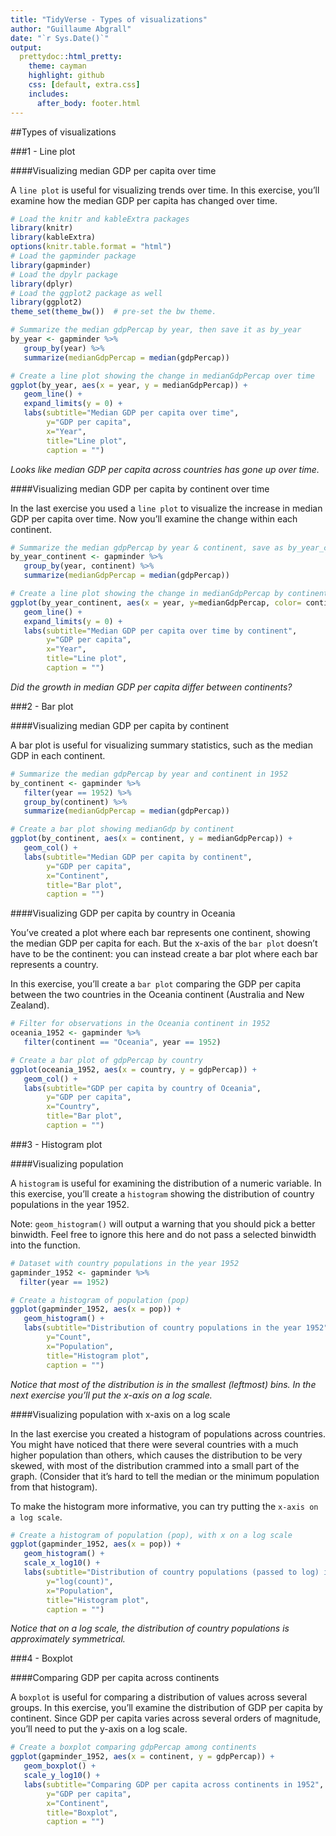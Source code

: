 ```yaml
---
title: "TidyVerse - Types of visualizations"
author: "Guillaume Abgrall"
date: "`r Sys.Date()`"
output:
  prettydoc::html_pretty:
    theme: cayman
    highlight: github
    css: [default, extra.css]
    includes:
      after_body: footer.html
---
```


##Types of visualizations 

###1 - Line plot   

####Visualizing median GDP per capita over time  

A `line plot` is useful for visualizing trends over time. In this exercise, you'll examine how the median GDP per capita has changed over time.  

```r
# Load the knitr and kableExtra packages
library(knitr)
library(kableExtra)
options(knitr.table.format = "html")
# Load the gapminder package
library(gapminder)
# Load the dpylr package
library(dplyr)
# Load the ggplot2 package as well
library(ggplot2)
theme_set(theme_bw())  # pre-set the bw theme.
```

```r
# Summarize the median gdpPercap by year, then save it as by_year
by_year <- gapminder %>%
   group_by(year) %>%
   summarize(medianGdpPercap = median(gdpPercap))

# Create a line plot showing the change in medianGdpPercap over time
ggplot(by_year, aes(x = year, y = medianGdpPercap)) +
   geom_line() + 
   expand_limits(y = 0) +
   labs(subtitle="Median GDP per capita over time", 
        y="GDP per capita", 
        x="Year", 
        title="Line plot", 
        caption = "")
```

*Looks like median GDP per capita across countries has gone up over time.*


####Visualizing median GDP per capita by continent over time  

In the last exercise you used a `line plot` to visualize the increase in median GDP per capita over time. Now you'll examine the change within each continent.  

```r
# Summarize the median gdpPercap by year & continent, save as by_year_continent
by_year_continent <- gapminder %>%
   group_by(year, continent) %>%
   summarize(medianGdpPercap = median(gdpPercap))

# Create a line plot showing the change in medianGdpPercap by continent over time
ggplot(by_year_continent, aes(x = year, y=medianGdpPercap, color= continent)) +
   geom_line() +
   expand_limits(y = 0) +
   labs(subtitle="Median GDP per capita over time by continent", 
        y="GDP per capita", 
        x="Year", 
        title="Line plot", 
        caption = "")
```

*Did the growth in median GDP per capita differ between continents?*


###2 - Bar plot  

####Visualizing median GDP per capita by continent  

A bar plot is useful for visualizing summary statistics, such as the median GDP in each continent.  

```r
# Summarize the median gdpPercap by year and continent in 1952
by_continent <- gapminder %>%
   filter(year == 1952) %>%
   group_by(continent) %>%
   summarize(medianGdpPercap = median(gdpPercap))

# Create a bar plot showing medianGdp by continent
ggplot(by_continent, aes(x = continent, y = medianGdpPercap)) +
   geom_col() +
   labs(subtitle="Median GDP per capita by continent", 
        y="GDP per capita", 
        x="Continent", 
        title="Bar plot", 
        caption = "")
```


####Visualizing GDP per capita by country in Oceania  

You've created a plot where each bar represents one continent, showing the median GDP per capita for each. But the x-axis of the `bar plot` doesn't have to be the continent: you can instead create a bar plot where each bar represents a country.  

In this exercise, you'll create a `bar plot` comparing the GDP per capita between the two countries in the Oceania continent (Australia and New Zealand).  

```r
# Filter for observations in the Oceania continent in 1952
oceania_1952 <- gapminder %>%
   filter(continent == "Oceania", year == 1952)

# Create a bar plot of gdpPercap by country
ggplot(oceania_1952, aes(x = country, y = gdpPercap)) +
   geom_col() +
   labs(subtitle="GDP per capita by country of Oceania", 
        y="GDP per capita", 
        x="Country", 
        title="Bar plot", 
        caption = "")
```


###3 - Histogram plot  

####Visualizing population  

A `histogram` is useful for examining the distribution of a numeric variable. In this exercise, you'll create a `histogram` showing the distribution of country populations in the year 1952.  

Note: `geom_histogram()` will output a warning that you should pick a better binwidth. Feel free to ignore this here and do not pass a selected binwidth into the function.  

```r
# Dataset with country populations in the year 1952
gapminder_1952 <- gapminder %>%
  filter(year == 1952)

# Create a histogram of population (pop)
ggplot(gapminder_1952, aes(x = pop)) +
   geom_histogram() +
   labs(subtitle="Distribution of country populations in the year 1952", 
        y="Count", 
        x="Population", 
        title="Histogram plot", 
        caption = "")
```

*Notice that most of the distribution is in the smallest (leftmost) bins. In the next exercise you'll put the x-axis on a log scale.*  


####Visualizing population with x-axis on a log scale  

In the last exercise you created a histogram of populations across countries. You might have noticed that there were several countries with a much higher population than others, which causes the distribution to be very skewed, with most of the distribution crammed into a small part of the graph. (Consider that it's hard to tell the median or the minimum population from that histogram).  

To make the histogram more informative, you can try putting the `x-axis on a log scale`.

```r
# Create a histogram of population (pop), with x on a log scale
ggplot(gapminder_1952, aes(x = pop)) +
   geom_histogram() +
   scale_x_log10() +
   labs(subtitle="Distribution of country populations (passed to log) in the year 1952", 
        y="log(count)", 
        x="Population", 
        title="Histogram plot", 
        caption = "")
```

*Notice that on a log scale, the distribution of country populations is approximately symmetrical.*  

###4 - Boxplot  

####Comparing GDP per capita across continents  

A `boxplot` is useful for comparing a distribution of values across several groups. In this exercise, you'll examine the distribution of GDP per capita by continent. Since GDP per capita varies across several orders of magnitude, you'll need to put the y-axis on a log scale.  

```r
# Create a boxplot comparing gdpPercap among continents
ggplot(gapminder_1952, aes(x = continent, y = gdpPercap)) +
   geom_boxplot() +
   scale_y_log10() +
   labs(subtitle="Comparing GDP per capita across continents in 1952", 
        y="GDP per capita", 
        x="Continent", 
        title="Boxplot", 
        caption = "")
```

